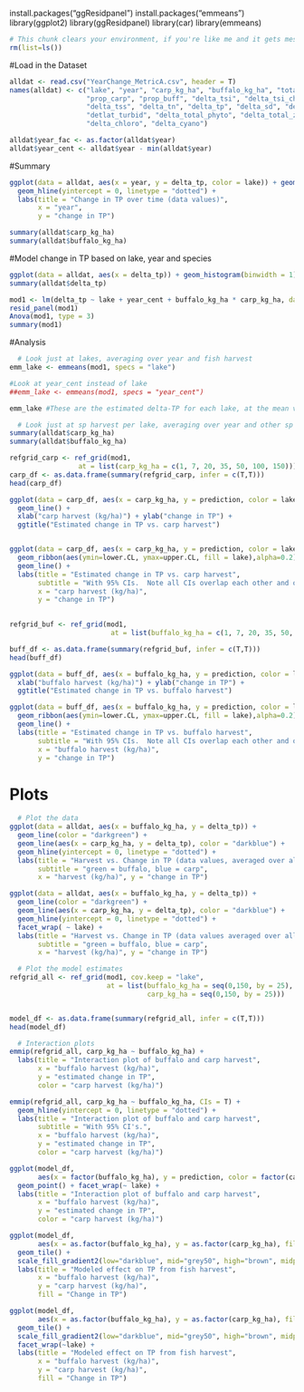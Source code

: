 install.packages("ggResidpanel")
install.packages("emmeans")
library(ggplot2)
library(ggResidpanel)
library(car)
library(emmeans)

```r
# This chunk clears your environment, if you're like me and it gets messy over there.
rm(list=ls())
```

#Load in the Dataset
```r
alldat <- read.csv("YearChange_MetricA.csv", header = T)
names(alldat) <- c("lake", "year", "carp_kg_ha", "buffalo_kg_ha", "total_kg_ha", 
                   "prop_carp", "prop_buff", "delta_tsi", "delta_tsi_chla", "delta_chla",
                   "delta_tss", "delta_tn", "delta_tp", "delta_sd", "delta_do", 
                   "detlat_turbid", "delta_total_phyto", "delta_total_zoo",
                   "delta_chloro", "delta_cyano")

alldat$year_fac <- as.factor(alldat$year)
alldat$year_cent <- alldat$year - min(alldat$year)
```

#Summary
```r
ggplot(data = alldat, aes(x = year, y = delta_tp, color = lake)) + geom_line() +
  geom_hline(yintercept = 0, linetype = "dotted") +
  labs(title = "Change in TP over time (data values)",
       x = "year",
       y = "change in TP")

summary(alldat$carp_kg_ha)
summary(alldat$buffalo_kg_ha)
```

#Model change in TP based on lake, year and species
```r
ggplot(data = alldat, aes(x = delta_tp)) + geom_histogram(binwidth = 1)
summary(alldat$delta_tp)

mod1 <- lm(delta_tp ~ lake + year_cent + buffalo_kg_ha * carp_kg_ha, data = alldat)
resid_panel(mod1)
Anova(mod1, type = 3)
summary(mod1)
```

#Analysis
```r
  # Look just at lakes, averaging over year and fish harvest
emm_lake <- emmeans(mod1, specs = "lake")

#Look at year_cent instead of lake
##emm_lake <- emmeans(mod1, specs = "year_cent")

emm_lake #These are the estimated delta-TP for each lake, at the mean values of buffalo and carp harvest

  # Look just at sp harvest per lake, averaging over year and other sp harvest
summary(alldat$carp_kg_ha)
summary(alldat$buffalo_kg_ha)

refgrid_carp <- ref_grid(mod1,
                 at = list(carp_kg_ha = c(1, 7, 20, 35, 50, 100, 150)))
carp_df <- as.data.frame(summary(refgrid_carp, infer = c(T,T)))
head(carp_df)

ggplot(data = carp_df, aes(x = carp_kg_ha, y = prediction, color = lake)) + 
  geom_line() +
  xlab("carp harvest (kg/ha)") + ylab("change in TP") +
  ggtitle("Estimated change in TP vs. carp harvest")


ggplot(data = carp_df, aes(x = carp_kg_ha, y = prediction, color = lake)) + 
  geom_ribbon(aes(ymin=lower.CL, ymax=upper.CL, fill = lake),alpha=0.2) +
  geom_line() +
  labs(title = "Estimated change in TP vs. carp harvest",
       subtitle = "With 95% CIs.  Note all CIs overlap each other and overlap 0.", 
       x = "carp harvest (kg/ha)",
       y = "change in TP")
  

refgrid_buf <- ref_grid(mod1, 
                         at = list(buffalo_kg_ha = c(1, 7, 20, 35, 50, 100, 150)))

buff_df <- as.data.frame(summary(refgrid_buf, infer = c(T,T)))
head(buff_df)

ggplot(data = buff_df, aes(x = buffalo_kg_ha, y = prediction, color = lake)) + geom_line() +
  xlab("buffalo harvest (kg/ha)") + ylab("change in TP") +
  ggtitle("Estimated change in TP vs. buffalo harvest")

ggplot(data = buff_df, aes(x = buffalo_kg_ha, y = prediction, color = lake)) + 
  geom_ribbon(aes(ymin=lower.CL, ymax=upper.CL, fill = lake),alpha=0.2) +
  geom_line() +
  labs(title = "Estimated change in TP vs. buffalo harvest",
       subtitle = "With 95% CIs.  Note all CIs overlap each other and overlap 0.", 
       x = "buffalo harvest (kg/ha)",
       y = "change in TP")
```

# Plots
```r
  # Plot the data
ggplot(data = alldat, aes(x = buffalo_kg_ha, y = delta_tp)) +
  geom_line(color = "darkgreen") +
  geom_line(aes(x = carp_kg_ha, y = delta_tp), color = "darkblue") +
  geom_hline(yintercept = 0, linetype = "dotted") +
  labs(title = "Harvest vs. Change in TP (data values, averaged over all lakes in all years)", 
       subtitle = "green = buffalo, blue = carp",
       x = "harvest (kg/ha)", y = "change in TP")

ggplot(data = alldat, aes(x = buffalo_kg_ha, y = delta_tp)) +
  geom_line(color = "darkgreen") +
  geom_line(aes(x = carp_kg_ha, y = delta_tp), color = "darkblue") +
  geom_hline(yintercept = 0, linetype = "dotted") +
  facet_wrap( ~ lake) +
  labs(title = "Harvest vs. Change in TP (data values averaged over all years)", 
       subtitle = "green = buffalo, blue = carp",
       x = "harvest (kg/ha)", y = "change in TP")

  # Plot the model estimates
refgrid_all <- ref_grid(mod1, cov.keep = "lake",
                        at = list(buffalo_kg_ha = seq(0,150, by = 25), 
                                  carp_kg_ha = seq(0,150, by = 25)))


model_df <- as.data.frame(summary(refgrid_all, infer = c(T,T)))
head(model_df)

  # Interaction plots
emmip(refgrid_all, carp_kg_ha ~ buffalo_kg_ha) +
  labs(title = "Interaction plot of buffalo and carp harvest",
       x = "buffalo harvest (kg/ha)",
       y = "estimated change in TP",
       color = "carp harvest (kg/ha)")

emmip(refgrid_all, carp_kg_ha ~ buffalo_kg_ha, CIs = T) +
  geom_hline(yintercept = 0, linetype = "dotted") +
  labs(title = "Interaction plot of buffalo and carp harvest",
       subtitle = "With 95% CI's.",
       x = "buffalo harvest (kg/ha)",
       y = "estimated change in TP",
       color = "carp harvest (kg/ha)")

ggplot(model_df,
       aes(x = factor(buffalo_kg_ha), y = prediction, color = factor(carp_kg_ha))) +
  geom_point() + facet_wrap(~ lake) +
  labs(title = "Interaction plot of buffalo and carp harvest",
       x = "buffalo harvest (kg/ha)",
       y = "estimated change in TP",
       color = "carp harvest (kg/ha)")

ggplot(model_df,
       aes(x = as.factor(buffalo_kg_ha), y = as.factor(carp_kg_ha), fill = prediction)) +
  geom_tile() +
  scale_fill_gradient2(low="darkblue", mid="grey50", high="brown", midpoint=0) +
  labs(title = "Modeled effect on TP from fish harvest",
       x = "buffalo harvest (kg/ha)",
       y = "carp harvest (kg/ha)",
       fill = "Change in TP")

ggplot(model_df,
       aes(x = as.factor(buffalo_kg_ha), y = as.factor(carp_kg_ha), fill = prediction)) +
  geom_tile() +
  scale_fill_gradient2(low="darkblue", mid="grey50", high="brown", midpoint=0) +
  facet_wrap(~lake) +
  labs(title = "Modeled effect on TP from fish harvest",
       x = "buffalo harvest (kg/ha)",
       y = "carp harvest (kg/ha)",
       fill = "Change in TP")
```       
